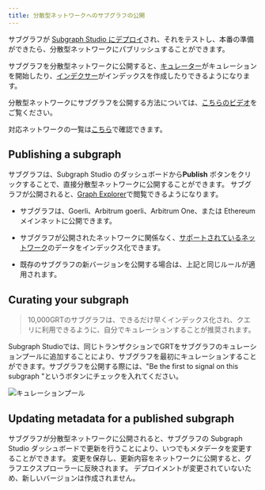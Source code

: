 ```yaml
---
title: 分散型ネットワークへのサブグラフの公開
---
```


サブグラフが [Subgraph Studio にデプロイ](/deploying/deploying-a-subgraph-to-studio)され、それをテストし、本番の準備ができたら、分散型ネットワークにパブリッシュすることができます。

サブグラフを分散型ネットワークに公開すると、[キュレーター](/network/curating)がキュレーションを開始したり、[インデクサー](/network/indexing)がインデックスを作成したりできるようになります。

分散型ネットワークにサブグラフを公開する方法については、[こちらのビデオ](https://youtu.be/HfDgC2oNnwo?t=580)をご覧ください。

対応ネットワークの一覧は[こちら](/developing/supported-networks)で確認できます。

## Publishing a subgraph

サブグラフは、Subgraph Studio のダッシュボードから**Publish** ボタンをクリックすることで、直接分散型ネットワークに公開することができます。 サブグラフが公開されると、[Graph Explorer](https://thegraph.com/explorer/)で閲覧できるようになります。

- サブグラフは、Goerli、Arbitrum goerli、Arbitrum One、または Ethereum メインネットに公開できます。

- サブグラフが公開されたネットワークに関係なく、[サポートされているネットワーク](/developing/supported-networks)のデータをインデックス化できます。

- 既存のサブグラフの新バージョンを公開する場合は、上記と同じルールが適用されます。

## Curating your subgraph

> 10,000GRTのサブグラフは、できるだけ早くインデックス化され、クエリに利用できるように、自分でキュレーションすることが推奨されます。

Subgraph Studioでは、同じトランザクションでGRTをサブグラフのキュレーションプールに追加することにより、サブグラフを最初にキュレーションすることができます。サブグラフを公開する際には、"Be the first to signal on this subgraph "というボタンにチェックを入れてください。

![キュレーションプール](/img/curate-own-subgraph-tx.png)

## Updating metadata for a published subgraph

サブグラフが分散型ネットワークに公開されると、サブグラフの Subgraph Studio ダッシュボードで更新を行うことにより、いつでもメタデータを変更することができます。 変更を保存し、更新内容をネットワークに公開すると、グラフエクスプローラーに反映されます。 デプロイメントが変更されていないため、新しいバージョンは作成されません。
